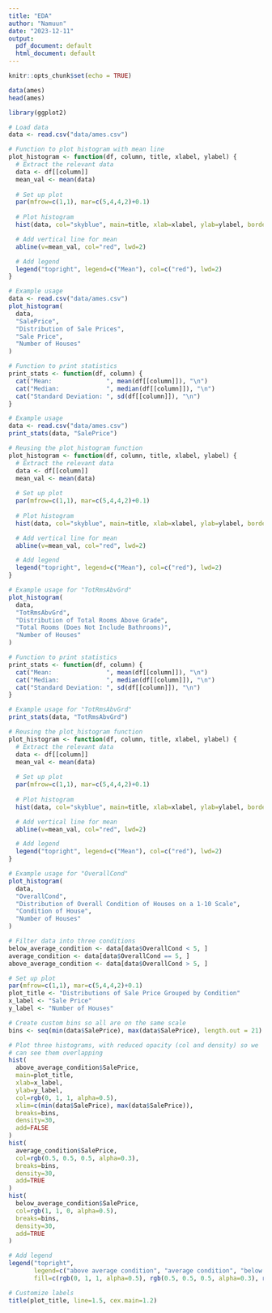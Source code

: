 ```yaml
---
title: "EDA"
author: "Namuun"
date: "2023-12-11"
output:
  pdf_document: default
  html_document: default
---
```


```r
knitr::opts_chunk$set(echo = TRUE)
```
```r
data(ames)
head(ames)
```
```r

library(ggplot2)

# Load data
data <- read.csv("data/ames.csv")

# Function to plot histogram with mean line
plot_histogram <- function(df, column, title, xlabel, ylabel) {
  # Extract the relevant data
  data <- df[[column]]
  mean_val <- mean(data)
  
  # Set up plot
  par(mfrow=c(1,1), mar=c(5,4,4,2)+0.1)
  
  # Plot histogram
  hist(data, col="skyblue", main=title, xlab=xlabel, ylab=ylabel, border="black", breaks="FD")

  # Add vertical line for mean
  abline(v=mean_val, col="red", lwd=2)

  # Add legend
  legend("topright", legend=c("Mean"), col=c("red"), lwd=2)
}

# Example usage
data <- read.csv("data/ames.csv")
plot_histogram(
  data,
  "SalePrice",
  "Distribution of Sale Prices",
  "Sale Price",
  "Number of Houses"
)
```



```r
# Function to print statistics
print_stats <- function(df, column) {
  cat("Mean:               ", mean(df[[column]]), "\n")
  cat("Median:             ", median(df[[column]]), "\n")
  cat("Standard Deviation: ", sd(df[[column]]), "\n")
}

# Example usage
data <- read.csv("data/ames.csv")
print_stats(data, "SalePrice")
```
```r
# Reusing the plot_histogram function
plot_histogram <- function(df, column, title, xlabel, ylabel) {
  # Extract the relevant data
  data <- df[[column]]
  mean_val <- mean(data)
  
  # Set up plot
  par(mfrow=c(1,1), mar=c(5,4,4,2)+0.1)
  
  # Plot histogram
  hist(data, col="skyblue", main=title, xlab=xlabel, ylab=ylabel, border="black", breaks="FD")

  # Add vertical line for mean
  abline(v=mean_val, col="red", lwd=2)

  # Add legend
  legend("topright", legend=c("Mean"), col=c("red"), lwd=2)
}

# Example usage for "TotRmsAbvGrd"
plot_histogram(
  data,
  "TotRmsAbvGrd",
  "Distribution of Total Rooms Above Grade",
  "Total Rooms (Does Not Include Bathrooms)",
  "Number of Houses"
)

```
```r
# Function to print statistics
print_stats <- function(df, column) {
  cat("Mean:               ", mean(df[[column]]), "\n")
  cat("Median:             ", median(df[[column]]), "\n")
  cat("Standard Deviation: ", sd(df[[column]]), "\n")
}

# Example usage for "TotRmsAbvGrd"
print_stats(data, "TotRmsAbvGrd")

```
```r
# Reusing the plot_histogram function
plot_histogram <- function(df, column, title, xlabel, ylabel) {
  # Extract the relevant data
  data <- df[[column]]
  mean_val <- mean(data)
  
  # Set up plot
  par(mfrow=c(1,1), mar=c(5,4,4,2)+0.1)
  
  # Plot histogram
  hist(data, col="skyblue", main=title, xlab=xlabel, ylab=ylabel, border="black", breaks="FD")

  # Add vertical line for mean
  abline(v=mean_val, col="red", lwd=2)

  # Add legend
  legend("topright", legend=c("Mean"), col=c("red"), lwd=2)
}

# Example usage for "OverallCond"
plot_histogram(
  data,
  "OverallCond",
  "Distribution of Overall Condition of Houses on a 1-10 Scale",
  "Condition of House",
  "Number of Houses"
)

```
```r
# Filter data into three conditions
below_average_condition <- data[data$OverallCond < 5, ]
average_condition <- data[data$OverallCond == 5, ]
above_average_condition <- data[data$OverallCond > 5, ]

# Set up plot
par(mfrow=c(1,1), mar=c(5,4,4,2)+0.1)
plot_title <- "Distributions of Sale Price Grouped by Condition"
x_label <- "Sale Price"
y_label <- "Number of Houses"

# Create custom bins so all are on the same scale
bins <- seq(min(data$SalePrice), max(data$SalePrice), length.out = 21)

# Plot three histograms, with reduced opacity (col and density) so we
# can see them overlapping
hist(
  above_average_condition$SalePrice,
  main=plot_title,
  xlab=x_label,
  ylab=y_label,
  col=rgb(0, 1, 1, alpha=0.5),
  xlim=c(min(data$SalePrice), max(data$SalePrice)),
  breaks=bins,
  density=30,
  add=FALSE
)
hist(
  average_condition$SalePrice,
  col=rgb(0.5, 0.5, 0.5, alpha=0.3),
  breaks=bins,
  density=30,
  add=TRUE
)
hist(
  below_average_condition$SalePrice,
  col=rgb(1, 1, 0, alpha=0.5),
  breaks=bins,
  density=30,
  add=TRUE
)

# Add legend
legend("topright", 
       legend=c("above average condition", "average condition", "below average condition"), 
       fill=c(rgb(0, 1, 1, alpha=0.5), rgb(0.5, 0.5, 0.5, alpha=0.3), rgb(1, 1, 0, alpha=0.5)))

# Customize labels
title(plot_title, line=1.5, cex.main=1.2)

```


